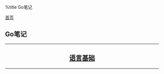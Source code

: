 %title Go笔记

[[../../index|首页]]
==Go笔记==
----
<center>
<h2>
[[base/index|语言基础]]
</h2>
</center>
----
